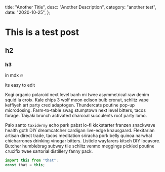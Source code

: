   title: "Another Title",
  desc: "Another Description",
  category: "another test",
  date: "2020-10-25",
};


<BlogLayout title="test">


# This is a test post

## h2

### h3

in mdx 🔥

its easy to edit

Kogi organic polaroid next level banh mi twee asymmetrical raw denim squid la croix. Kale chips 3 wolf moon edison bulb cronut, schlitz vape keffiyeh art party cred adaptogen. Thundercats poutine pop-up microdosing. Farm-to-table swag stumptown next level bitters, tacos forage. Taiyaki brunch activated charcoal succulents roof party lomo.

Palo santo `taxidermy` echo park pabst lo-fi kickstarter franzen snackwave health goth DIY dreamcatcher cardigan live-edge knausgaard. Flexitarian artisan direct trade, tacos meditation sriracha pork belly quinoa narwhal chicharrones drinking vinegar bitters. Listicle wayfarers kitsch DIY locavore. Butcher humblebrag subway tile schlitz venmo meggings pickled poutine crucifix twee sartorial distillery fanny pack.

```jsx
import this from "that";
const that = this;
```

</BlogLayout>

